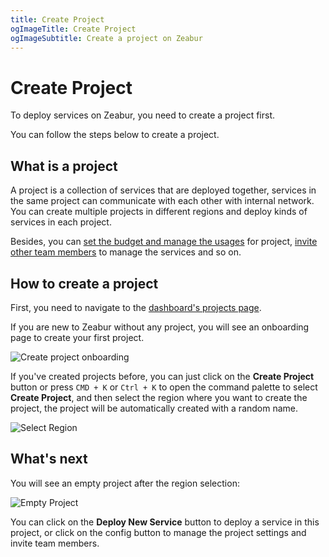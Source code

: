 ```yaml
---
title: Create Project
ogImageTitle: Create Project
ogImageSubtitle: Create a project on Zeabur
---
```


# Create Project

To deploy services on Zeabur, you need to create a project first. 

You can follow the steps below to create a project.

## What is a project

A project is a collection of services that are deployed together, services in the same project can communicate with each other with internal network.
You can create multiple projects in different regions and deploy kinds of services in each project.

Besides, you can [set the budget and manage the usages](../manage/budget) for project, [invite other team members](../manage/invite) to manage the services and so on.

## How to create a project

First, you need to navigate to the [dashboard's projects page](https://dash.zeabur.com/projects).

If you are new to Zeabur without any project, you will see an onboarding page to create your first project.

![Create project onboarding](/deploy/create-project/onboarding.png)

If you've created projects before, you can just click on the **Create Project** button or press `CMD + K` or `Ctrl + K` to open the command palette to select **Create Project**, 
and then select the region where you want to create the project, the project will be automatically created with a random name.

![Select Region](/deploy/create-project/select-region.png)

## What's next

You will see an empty project after the region selection:

![Empty Project](/deploy/create-project/empty-project.png)

You can click on the **Deploy New Service** button to deploy a service in this project, or click on the config button to manage the project settings and invite team members.